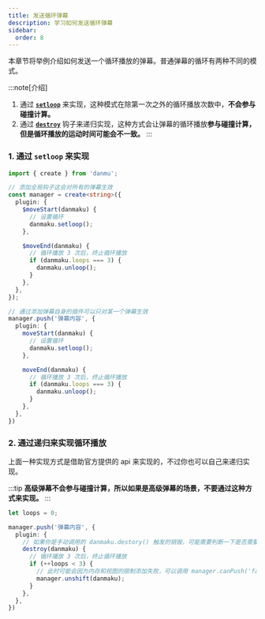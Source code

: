 ```yaml
---
title: 发送循环弹幕
description: 学习如何发送循环弹幕
sidebar:
  order: 8
---
```


本章节将举例介绍如何发送一个循环播放的弹幕。普通弹幕的循环有两种不同的模式。

:::note[介绍]
1. 通过 [**`setloop`**](../../reference/danmaku-api/#setloop) 来实现，这种模式在除第一次之外的循环播放次数中，**不会参与碰撞计算。**
2. 通过 [**`destroy`**](../../reference/danmaku-hooks/#destroy) 钩子来递归实现，这种方式会让弹幕的循环播放**参与碰撞计算，但是循环播放的运动时间可能会不一致。**
:::

### 1. 通过 `setloop` 来实现

```ts {8, 14, 25, 31}
import { create } from 'danmu';

// 添加全局钩子这会对所有的弹幕生效
const manager = create<string>({
  plugin: {
    $moveStart(danmaku) {
      // 设置循环
      danmaku.setloop();
    },

    $moveEnd(danmaku) {
      // 循环播放 3 次后，终止循环播放
      if (danmaku.loops === 3) {
        danmaku.unloop();
      }
    },
  },
});

// 通过添加弹幕自身的插件可以只对某一个弹幕生效
manager.push('弹幕内容', {
  plugin: {
    moveStart(danmaku) {
      // 设置循环
      danmaku.setloop();
    },

    moveEnd(danmaku) {
      // 循环播放 3 次后，终止循环播放
      if (danmaku.loops === 3) {
        danmaku.unloop();
      }
    },
  },
})
```

### 2. 通过递归来实现循环播放

上面一种实现方式是借助官方提供的 api 来实现的，不过你也可以自己来递归实现。

:::tip
**高级弹幕不会参与碰撞计算，所以如果是高级弹幕的场景，不要通过这种方式来实现。**
:::

```ts
let loops = 0;

manager.push('弹幕内容', {
  plugin: {
    // 如果你是手动调用的 danmaku.destory() 触发的销毁，可能需要判断一下是否需要继续循环
    destroy(danmaku) {
      // 循环播放 3 次后，终止循环播放
      if (++loops < 3) {
        // 此时可能会因为内存和视图的限制添加失败，可以调用 manager.canPush('facile') 来判断
        manager.unshift(danmaku);
      }
    },
  },
})
```